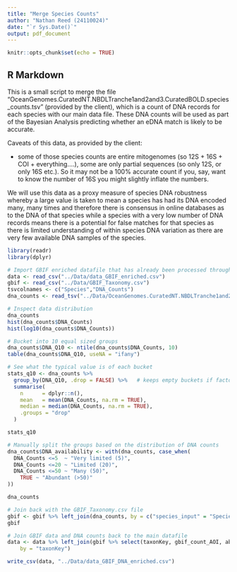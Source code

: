 ```yaml
---
title: "Merge Species Counts"
author: "Nathan Reed (24110024)"
date: "`r Sys.Date()`"
output: pdf_document
---
```


```r
knitr::opts_chunk$set(echo = TRUE)
```

## R Markdown

This is a small script to merge the file "OceanGenomes.CuratedNT.NBDLTranche1and2and3.CuratedBOLD.species_counts.tsv" (provided by the client), which is a count of DNA records for each species with our main data file. These DNA counts will be used as part of the Bayesian Analysis predicting whether an eDNA match is likely to be accurate. 

Caveats of this data, as provided by the client:

* some of those species counts are entire mitogenomes (so 12S + 16S + COI + everything....), some are only partial sequences (so only 12S, or only 16S etc.). So it may not be a 100% accurate count if you, say, want to know the number of 16S you might slightly inflate the numbers.

We will use this data as a proxy measure of species DNA robustness whereby a large value is taken to mean a species has had its DNA encoded many, many times and therefore there is consensus in online databases as to the DNA of that species while a species with a very low number of DNA records means there is a potential for false matches for that species as there is limited understanding of within species DNA variation as there are very few available DNA samples of the species.


```r
library(readr)
library(dplyr)

# Import GBIF enriched datafile that has already been processed through GBIF_Data_Extraction.Rmd
data <- read_csv("../Data/data_GBIF_enriched.csv")
gbif <- read_csv("../Data/GBIF_Taxonomy.csv")
tsvcolnames <- c("Species","DNA_Counts")
dna_counts <- read_tsv("../Data/OceanGenomes.CuratedNT.NBDLTranche1and2and3.CuratedBOLD.species_counts.tsv", col_names=tsvcolnames)

# Inspect data distribution
dna_counts
hist(dna_counts$DNA_Counts)
hist(log10(dna_counts$DNA_Counts))

# Bucket into 10 equal sized groups
dna_counts$DNA_Q10 <- ntile(dna_counts$DNA_Counts, 10) 
table(dna_counts$DNA_Q10, useNA = "ifany")

# See what the typical value is of each bucket
stats_q10 <- dna_counts %>%
  group_by(DNA_Q10, .drop = FALSE) %>%   # keeps empty buckets if factor
  summarise(
    n      = dplyr::n(),
    mean   = mean(DNA_Counts, na.rm = TRUE),
    median = median(DNA_Counts, na.rm = TRUE),
    .groups = "drop"
  )

stats_q10

# Manually split the groups based on the distribution of DNA counts
dna_counts$DNA_availability <- with(dna_counts, case_when(
  DNA_Counts <=5  ~ "Very limited (5)",
  DNA_Counts <=20 ~ "Limited (20)",
  DNA_Counts <=50 ~ "Many (50)",
    TRUE ~ "Abundant (>50)"
))

dna_counts

# Join back with the GBIF_Taxonomy.csv file
gbif <- gbif %>% left_join(dna_counts, by = c("species_input" = "Species"))
gbif

# Join GBIF data and DNA counts back to the main datafile
data <- data %>% left_join(gbif %>% select(taxonKey, gbif_count_AOI, abundance_class, DNA_Counts, DNA_availability),
    by = "taxonKey")

write_csv(data, "../Data/data_GBIF_DNA_enriched.csv")

```